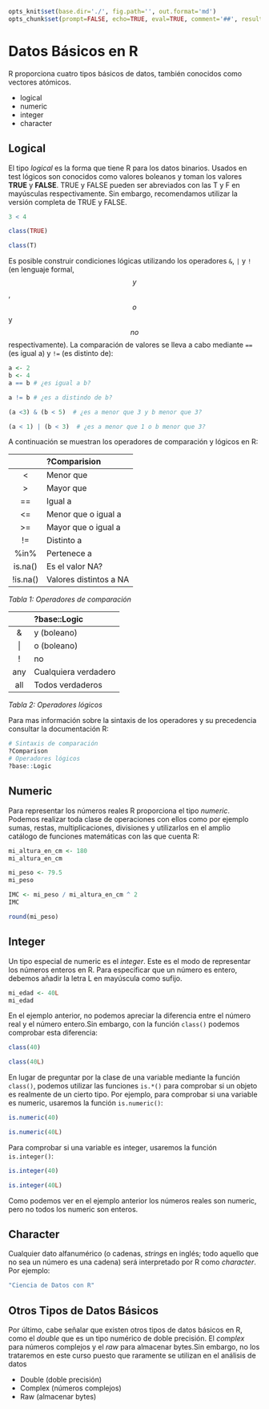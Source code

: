 ```r
opts_knit$set(base.dir='./', fig.path='', out.format='md')
opts_chunk$set(prompt=FALSE, echo=TRUE, eval=TRUE, comment='##', results='markup',collapse=TRUE)
```

<!-- ```{r, include=FALSE} -->
<!-- tutorial::go_interactive() -->
<!-- ``` -->


# Datos Básicos en R

R proporciona cuatro tipos básicos de datos, también conocidos como vectores atómicos.

- logical
- numeric 
- integer
- character

## Logical {#logical}

El tipo _logical_ es la forma que tiene R para los datos binarios. Usados en test lógicos son conocidos como valores boleanos y toman los valores **TRUE** y **FALSE**. TRUE y FALSE pueden ser abreviados con las T y F en mayúsculas respectivamente. Sin embargo, recomendamos utilizar la versión completa de TRUE y FALSE. 


```r
3 < 4
```

```r
class(TRUE)
```


```r
class(T)
```


Es posible construir condiciones lógicas utilizando los operadores `&`, `|` y `!` (en lenguaje formal, $$y$$, $$o$$ y $$no$$ respectivamente). La comparación de valores se lleva a cabo mediante `==` (es igual a) y `!=` (es distinto de):

```r
a <- 2
b <- 4
a == b # ¿es igual a b?
```



```r
a != b # ¿es a distindo de b?
```

```r
(a <3) & (b < 5)  # ¿es a menor que 3 y b menor que 3?
```


```r
(a < 1) | (b < 3)  # ¿es a menor que 1 o b menor que 3?
```

A continuación se muestran los operadores de comparación y lógicos en R:

|  | ?Comparision |
| :---: | :--- |
| &lt; | Menor que |
| &gt; | Mayor que |
| == | Igual a |
| &lt;= | Menor que o igual a |
| &gt;= | Mayor que o igual a |
| != | Distinto a |
| %in% | Pertenece a |
| is.na\(\) | Es el valor NA? |
| !is.na\(\) | Valores distintos a NA |
_Tabla 1: Operadores de comparación_


|  | ?base::Logic |
| :---: | :--- |
| & | y \(boleano\) |
| &#124; | o \(boleano\) |
| ! | no |
| any | Cualquiera verdadero |
| all | Todos verdaderos |
_Tabla 2: Operadores lógicos_

Para mas información sobre la sintaxis de los operadores y su precedencia consultar la
documentación R: 

```r
# Sintaxis de comparación
?Comparison
# Operadores lógicos
?base::Logic
```



## Numeric {#numeric}

Para representar los números reales R proporciona el tipo _numeric_. Podemos realizar toda clase de operaciones con ellos como por ejemplo sumas, restas, multiplicaciones, divisiones y utilizarlos en el amplio catálogo de funciones matemáticas con las que cuenta R:


```r
mi_altura_en_cm <- 180
mi_altura_en_cm
```


```r
mi_peso <- 79.5
mi_peso
```


```r
IMC <- mi_peso / mi_altura_en_cm ^ 2
IMC
```


```r
round(mi_peso)
```

## Integer {#integer}

Un tipo especial de numeric es el _integer_. Este es el modo de representar los números enteros en R. Para especificar que un número es entero, debemos añadir la letra L en mayúscula como sufijo.


```r
mi_edad <- 40L
mi_edad
```

En el ejemplo anterior, no podemos apreciar la diferencia entre el número real y el número entero.Sin embargo, con la función `class()` podemos comprobar esta diferencia:



```r
class(40)
```


```r
class(40L)
```

En lugar de preguntar por la clase de una variable mediante la función `class()`, podemos utilizar las funciones `is.*()` para comprobar si un objeto es realmente de un cierto tipo. Por ejemplo, para comprobar si una variable es numeric, usaremos la función `is.numeric()`:


```r
is.numeric(40)
```


```r
is.numeric(40L)
```

Para comprobar si una variable es integer, usaremos la función `is.integer()`:


```r
is.integer(40)
```


```r
is.integer(40L)
```

Como podemos ver en el ejemplo anterior los números reales son numeric, pero no todos los numeric son enteros.

## Character {#character}

Cualquier dato alfanumérico (o cadenas, _strings_ en inglés; todo aquello que no sea un número es una cadena) será
interpretado por R como _character_. Por ejemplo:


```r
"Ciencia de Datos con R"
```



## Otros Tipos de Datos Básicos {#otros_tipos}

Por último, cabe señalar que existen otros tipos de datos básicos en R, como el _double_ que es un tipo numérico de doble precisión. El _complex_ para números complejos y el _raw_ para almacenar bytes.Sin embargo, no los trataremos en este curso puesto que raramente se utilizan en el análisis de datos

- Double (doble precisión)
- Complex (números complejos)
- Raw (almacenar bytes)



